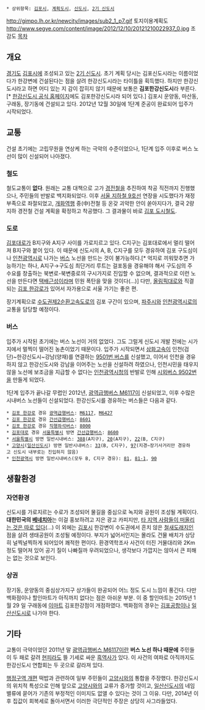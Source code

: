  * 상위항목: [[김포시]], [[계획도시]], [[신도시]], [[2기 신도시]]
http://gimpo.lh.or.kr/newcity/images/sub2_1_p7.gif
토지이용계획도
http://www.segye.com/content/image/2012/12/10/20121210022937_0.jpg
조감도
[[목차]]
== 개요 ==
[[경기도]] [[김포시]]에 조성되고 있는 [[2기 신도시]]. 초기 계획 당시는 김포신도시라는 이름이었다가 한강변에 건설된다는 점을 살려 한강신도시라는 타이틀을 획득했다. 하지만 한강신도시라고 하면 어디 있는 지 감이 잡히지 않기 때문에 보통은 '''김포한강신도시'''라 부른다.[* [http://gimpo.lh.or.kr/ 한강신도시 공식 홈페이지]에도 김포한강신도시라 되어 있다.] 김포시 운양동, 마산동, 구래동, 장기동에 건설되고 있다. 2012년 12월 30일에 1단계 준공이 완료되어 입주가 시작되었다.
== 교통 ==
건설 초기에는 고립무원을 연상케 하는 극악의 수준이었으나, 1단계 입주 이후로 버스 노선이 많이 신설되어 나아졌다.
=== 철도 ===
철도교통이 '''없다'''. 원래는 교통 대책으로 고가 [[경전철]]을 추진하여 착공 직전까지 진행했으나, 주민들의 반발로 백지화되었다. 이후 [[서울 지하철 9호선]] 연장을 시도했다가 재정 부족으로 좌절되었고, [[개화역]]행 중(中)전철 등 온갖 괴악한 안이 쏟아지다가, 결국 2량 지하 경전철 건설 계획을 확정하고 착공했다. 그 결과물이 바로 [[김포 도시철도]].
=== 도로 ===
[[김포대로]]가 B지구와 A지구 사이를 가로지르고 있다. C지구는 김포대로에서 멀리 떨어져 B지구와 붙어 있다. 이 때문에 신도시의 A, B, C지구를 모두 경유하여 김포 구도심이나 [[인천광역시]]로 나가는 [[버스]] 노선을 만드는 것이 불가능하다.[* 억지로 끼워맞추면 가능하기는 하나, A지구→구도심 최단거리 루트는 걸포동을 경유해야 해서 구도심의 주 수요를 창출하는 북변로-북변중로의 구시가지로 진입할 수 없으며, 결과적으로 이런 노선을 만든다면 [[택배근성]]이라며 민원 폭탄을 맞을 것이다(...)] 다만, [[올림픽대로]]와 직결되는 [[김포 한강로]]가 있어서 자가용으로 서울 가기는 좋은 편.

장기계획으로 [[수도권제2순환고속도로]]의 김포 구간이 있으며, [[파주시]]와 [[인천광역시]]로의 교통을 담당할 예정이다.
=== 버스 ===
입주가 시작된 초기에는 버스 노선이 거의 없었다. 그도 그럴게 신도시 개발 전에는 시가지에서 멀찍이 떨어진 농촌이었기 때문이다. 입주가 시작되면서 [[삼화고속]]이 인천(검단)~한강신도시~강남(양재)를 연결하는 [[인천 버스 9501|9501번 버스]]를 신설했고, 이어서 인천을 경유하지 않고 한강신도시와 강남을 이어주는 노선을 신설하려 하였으나, 인천시민을 태우지 않을 노선에 보조금을 지급할 수 없다는 [[인천광역시]]청의 반발로 인해 [[시외버스 9502]]번을 만들게 되었다.

1단계 입주가 끝나갈 무렵인 2012년, [[광역급행버스 M6117]]이 신설되었고, 이후 수많은 시내버스 노선들이 신설되었다.
한강신도시를 경유하는 버스들은 다음과 같다.
 * [[김포 한강로]] 경유 [[광역급행버스]]: [[광역급행버스 M6117|M6117]], [[광역급행버스 M6427|M6427]]
 * [[김포 한강로]] 경유 [[간선급행버스]]: [[김포 버스 8601|8601]]
 * [[김포 한강로]] 경유 [[직행좌석버스]]: [[김포 버스 8000|8000]]
 * [[김포대로]] 경유 [[서울특별시]] 방면 [[간선급행버스]]: [[김포 버스 8600|8600]]
 * [[서울특별시]] 방면 일반시내버스: [[김포 버스 388|388]](A지구), [[김포 버스 20|20]](A지구), [[김포 버스 22|22]](B, C지구)
 * [[고양시]]([[일산신도시]]) 방면 일반시내버스: [[김포 버스 33|33]](B, C지구), [[고양 버스 97|97]](지경~장기사거리만 경유하고 신도시 내부로는 진입하지 않음)
 * [[인천광역시]] 방면 일반시내버스(모두 B, C지구 경유): [[김포 버스 81|81]], [[김포 버스 81-1|81-1]], [[김포 버스 90|90]]

== 생활환경 ==
=== 자연환경 ===
신도시를 가로지르는 수로가 조성되어 물길을 중심으로 녹지와 공원이 조성될 계획이다. '''대한민국의 [[베네치아]]'''는 이걸 홍보하려고 지은 광고 카피지만, [[김포섬|타 지역 사람들이 떠올리는 것은 따로 있다]](...) 이 외에는 [[김포시]] 한강변이 수도권에서 흔치 않은 [[철새]]도래지인 점을 살려 생태공원이 조성될 예정이다. 부지가 넓어서인지는 몰라도 건물 배치가 상당히 널찍널찍하게 되어있어 쾌적한 편이다. 환경역학조사 사건이 터진 거물대리와 2Km 정도 떨어져 있어 공기 질이 나빠질까 우려되었으나, 생각보다 가깝지는 않아서 큰 피해는 없는 것으로 보인다. 
=== 상권 ===
장기동, 운양동의 중심상가지구 상가들이 완공되어 어느 정도 도시 느낌이 풍긴다. 다만 백화점이나 할인마트가 아직까지 없다는 점은 아쉬운 부분. 이 중 할인마트는 2015년 1월 29 일 구래동에 [[이마트]] 김포한강점이 개점하였다. 백화점의 경우는 [[김포공항]]이나 [[일산신도시]]로 나가야 한다.

== 기타 ==
교통이 극악이었던 2011년 말 [[광역급행버스 M6117]]이란 '''버스 노선 하나 때문에''' 주민들이 두 패로 갈려 [[현피]]라도 뜰 기세로 싸운 [[흑역사]]가 있다. 이 사건의 여파로 아직까지도 한강신도시 연합회는 두 곳으로 갈라져 있다.

[[행정구역 개편]] 떡밥과 관련하여 일부 주민들이 [[고양시]]와의 통합을 주장했다. 한강신도시의 위치적 특성으로 인해 앞으로 [[고양시]]와의 교류가 증가할 것이고, [[일산신도시]]의 네임밸류에 묻어가 기존의 부정적인 이미지도 없앨 수 있다는 것이 그 이유. 다만, 2014년 이후 집값이 회복세로 돌아서면서 이러한 극단적인 주장은 상당히 사그라들었다.
